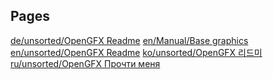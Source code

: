 
== Pages ==
[[de/unsorted/OpenGFX Readme]]
[[en/Manual/Base graphics]]
[[en/unsorted/OpenGFX Readme]]
[[ko/unsorted/OpenGFX 리드미]]
[[ru/unsorted/OpenGFX Прочти меня]]
